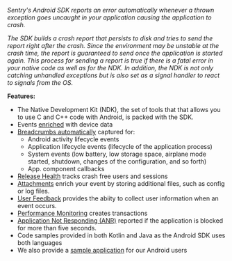 <Note>

*Sentry's Android SDK reports an error automatically whenever a thrown exception goes uncaught in your application causing the application to crash.*

*The SDK builds a crash report that persists to disk and tries to send the report right after the crash. Since the environment may be unstable at the crash time, the report is guaranteed to send once the application is started again. This process for sending a report is true if there is a fatal error in your native code as well as for the NDK. In addition, the NDK is not only catching unhandled exceptions but is also set as a signal handler to react to signals from the OS.*

</Note>

**Features:**

- The Native Development Kit (NDK), the set of tools that that allows you to use C and C++ code with Android, is packed with the SDK.
- Events [enriched](/platforms/android/enriching-events/context/) with device data
- [Breadcrumbs automatically](/platforms/android/enriching-events/breadcrumbs/#automatic-breadcrumbs) captured for:
    - Android activity lifecycle events
    - Application lifecycle events (lifecycle of the application process)
    - System events (low battery, low storage space, airplane mode started, shutdown, changes of the configuration, and so forth)
    - App. component callbacks
- [Release Health](/product/releases/health/) tracks crash free users and sessions
- [Attachments](/platforms/android/enriching-events/attachments/) enrich your event by storing additional files, such as config or log files.
- [User Feedback](/platforms/android/enriching-events/user-feedback/) provides the abiity to collect user information when an event occurs.
- [Performance Monitoring](/product/performance/) creates transactions
- [Application Not Responding (ANR)](/platforms/android/usage/app-not-respond/) reported if the application is blocked for more than five seconds.
- Code samples provided in both Kotlin and Java as the Android SDK uses both languages
- We also provide a [sample application](https://github.com/getsentry/sentry-java/tree/master/sentry-samples/sentry-samples-android) for our Android users
